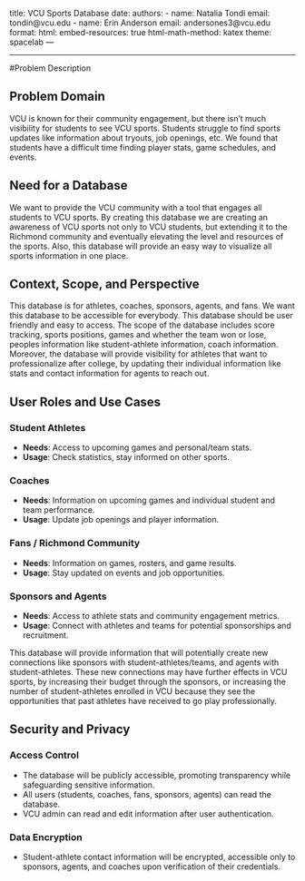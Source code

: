 title: VCU Sports Database 
date: 
authors:
    - name: Natalia Tondi
      email: tondin@vcu.edu
    - name: Erin Anderson
      email: andersones3@vcu.edu
format:
    html:
        embed-resources: true
        html-math-method: katex
        theme: spacelab
---

---

#Problem Description

## Problem Domain

VCU is known for their community engagement, but there isn’t much visibility for students to see VCU sports. Students struggle to find sports updates like information about tryouts, job openings, etc. We found that students have a difficult time finding player stats, game schedules, and events. 

## Need for a Database

We want to provide the VCU community with a tool that engages all students to VCU sports. By creating this database we are creating an awareness of VCU sports not only to VCU students, but extending it to the Richmond community and eventually elevating the level and resources of the sports. Also, this database will provide an easy way to visualize all sports information in one place.

## Context, Scope, and Perspective

This database is for athletes, coaches, sponsors, agents, and fans. We want this database to be accessible for everybody. This database should be user friendly and easy to access. The scope of the database includes score tracking, sports positions, games and whether the team won or lose, peoples information like student-athlete information, coach information. Moreover, the database will provide visibility for athletes that want to professionalize after college, by updating their individual information like stats and contact information for agents to reach out.

## User Roles and Use Cases

### Student Athletes
- **Needs**: Access to upcoming games and personal/team stats.
- **Usage**: Check statistics, stay informed on other sports.

### Coaches
- **Needs**: Information on upcoming games and individual student and team performance.
- **Usage**: Update job openings and player information.

### Fans / Richmond Community
- **Needs**: Information on games, rosters, and game results.
- **Usage**: Stay updated on events and job opportunities.

### Sponsors and Agents
- **Needs**: Access to athlete stats and community engagement metrics.
- **Usage**: Connect with athletes and teams for potential sponsorships and recruitment.

This database will provide information that will potentially create new connections like sponsors with student-athletes/teams, and agents with student-athletes. These new connections may have further effects in VCU sports, by increasing their budget through the sponsors, or increasing the number of student-athletes enrolled in VCU because they see the opportunities that past athletes have received to go play professionally. 

## Security and Privacy

### Access Control
- The database will be publicly accessible, promoting transparency while safeguarding sensitive information.
- All users (students, coaches, fans, sponsors, agents) can read the database.
- VCU admin can read and edit information after user authentication.

### Data Encryption
- Student-athlete contact information will be encrypted, accessible only to sponsors, agents, and coaches upon verification of their credentials.

